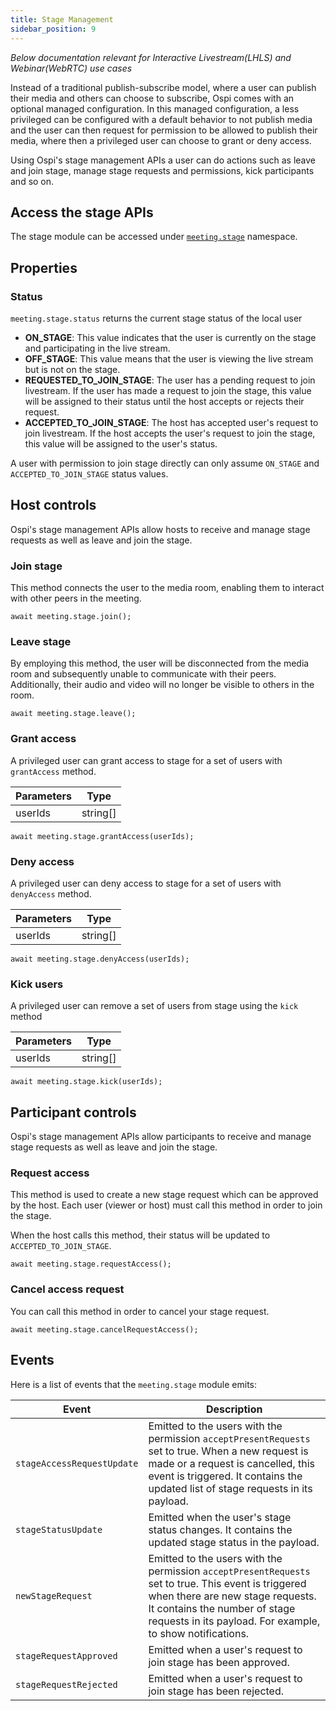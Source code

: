```yaml
---
title: Stage Management
sidebar_position: 9
---
```


_Below documentation relevant for Interactive Livestream(LHLS) and Webinar(WebRTC) use cases_

Instead of a traditional publish-subscribe model, where a user can publish their media and others can choose to subscribe, Ospi comes with an optional managed configuration.
In this managed configuration, a less privileged can be configured with a default behavior to not publish media and the user can then request for permission to be allowed to publish their media, where then a privileged user can choose to grant or deny access.

Using Ospi's stage management APIs a user can do actions such as leave and join stage, manage stage requests and permissions, kick participants and so on.

## Access the stage APIs

The stage module can be accessed under [`meeting.stage`](/react-web-core/reference/DyteStage) namespace.

## Properties

### Status

`meeting.stage.status` returns the current stage status of the local user

- **ON_STAGE**: This value indicates that the user is currently on the stage and participating in the live stream.
- **OFF_STAGE**: This value means that the user is viewing the live stream but is not on the stage.
- **REQUESTED_TO_JOIN_STAGE**: The user has a pending request to join livestream. If the user has made a request to join the stage, this value will be assigned to their status until the host accepts or rejects their request.
- **ACCEPTED_TO_JOIN_STAGE**: The host has accepted user's request to join livestream. If the host accepts the user's request to join the stage, this value will be assigned to the user's status.

A user with permission to join stage directly can only assume `ON_STAGE` and `ACCEPTED_TO_JOIN_STAGE` status values.

## Host controls

Ospi's stage management APIs allow hosts to receive and manage stage requests as well as leave and join the stage.

### Join stage

This method connects the user to the media room, enabling them to interact with other peers in the meeting.

`await meeting.stage.join();`

### Leave stage

By employing this method, the user will be disconnected from the media room and subsequently unable to communicate with their peers. Additionally, their audio and video will no longer be visible to others in the room.

`await meeting.stage.leave();`

### Grant access

A privileged user can grant access to stage for a set of users with `grantAccess` method.

| **Parameters** | **Type** |
| -------------- | -------- |
| userIds        | string[] |

`await meeting.stage.grantAccess(userIds);`

### Deny access

A privileged user can deny access to stage for a set of users with `denyAccess` method.

| **Parameters** | **Type** |
| -------------- | -------- |
| userIds        | string[] |

`await meeting.stage.denyAccess(userIds);`

### Kick users

A privileged user can remove a set of users from stage using the `kick` method

| **Parameters** | **Type** |
| -------------- | -------- |
| userIds        | string[] |

`await meeting.stage.kick(userIds);`

## Participant controls

Ospi's stage management APIs allow participants to receive and manage stage requests as well as leave and join the stage.

### Request access

This method is used to create a new stage request which can be approved by the host. Each user (viewer or host) must call this method in order to join the stage.

When the host calls this method, their status will be updated to `ACCEPTED_TO_JOIN_STAGE`.

`await meeting.stage.requestAccess();`

### Cancel access request

You can call this method in order to cancel your stage request.

`await meeting.stage.cancelRequestAccess();`

## Events

Here is a list of events that the `meeting.stage` module emits:

| **Event**                  | **Description**                                                                                                                                                                                                                       |
| -------------------------- | ------------------------------------------------------------------------------------------------------------------------------------------------------------------------------------------------------------------------------------- |
| `stageAccessRequestUpdate` | Emitted to the users with the permission `acceptPresentRequests` set to true. When a new request is made or a request is cancelled, this event is triggered. It contains the updated list of stage requests in its payload.           |
| `stageStatusUpdate`        | Emitted when the user's stage status changes. It contains the updated stage status in the payload.                                                                                                                                    |
| `newStageRequest`          | Emitted to the users with the permission `acceptPresentRequests` set to true. This event is triggered when there are new stage requests. It contains the number of stage requests in its payload. For example, to show notifications. |
| `stageRequestApproved`     | Emitted when a user's request to join stage has been approved.                                                                                                                                                                        |
| `stageRequestRejected`     | Emitted when a user's request to join stage has been rejected.                                                                                                                                                                        |

<head>
  <title>React Web Core Stage Management</title>
</head>
